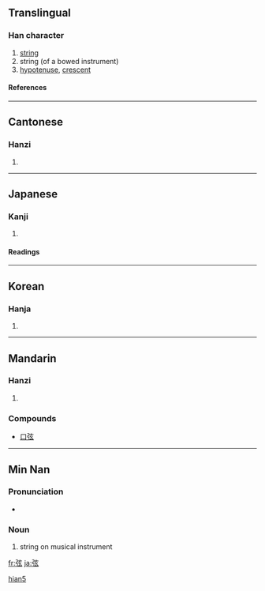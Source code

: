 {{see|絃}}

==Translingual==
===Han character===
{{Han char|rn=57|rad=弓|as=05|sn=8|four=1023<sub>2</sub>|canj=弓卜女戈 (NYVI)}}
# [[string]]
# string (of a bowed instrument)
# [[hypotenuse]], [[crescent]]
====References====
{{Han ref|kx=0357.310|dkj=09754|dj=0674.130|hdz=20993.070|uh=5F26|ud=24358|bh=A9B6|bd=43446}}
----
==Cantonese==
===Hanzi===
{{yue-hanzi|jyut=|y=yin4}}
# {{defn|Cantonese}}
----
==Japanese==
===Kanji===
{{ja-kanji|grade=c|rs=弓05}}
# {{defn|Japanese}} 
====Readings====
{{ja-readings|on=[[げん]] (gen)|kun=[[つる]] (tsuru)}}
----
==Korean==
===Hanja===
{{ko-hanja|hangeul=현|eumhun=|rv=hyeon|mr=hyŏn|y=hyen}}
# {{defn|Korean}}
----
==Mandarin==
===Hanzi===
{{cmn-hanzi|pin=[[xián]] ([[xian2]])|wg=hsien<sup>2</sup>}}
# {{defn|Mandarin}}
===Compounds===
*[[口弦]]

----

==Min Nan==

===Pronunciation===
*{{IPA|[ hɪɛn˧˥ ]}}

===Noun===
{{nan-noun|ts|poj=hiân|pojt=hian5|rs=弓05}}

# {{literary|lang=nan-tw|skey=弓05}} string on musical instrument

[[Category:nan-cn:Literary|hian5]]
[[fr:弦]]
[[ja:弦]]
